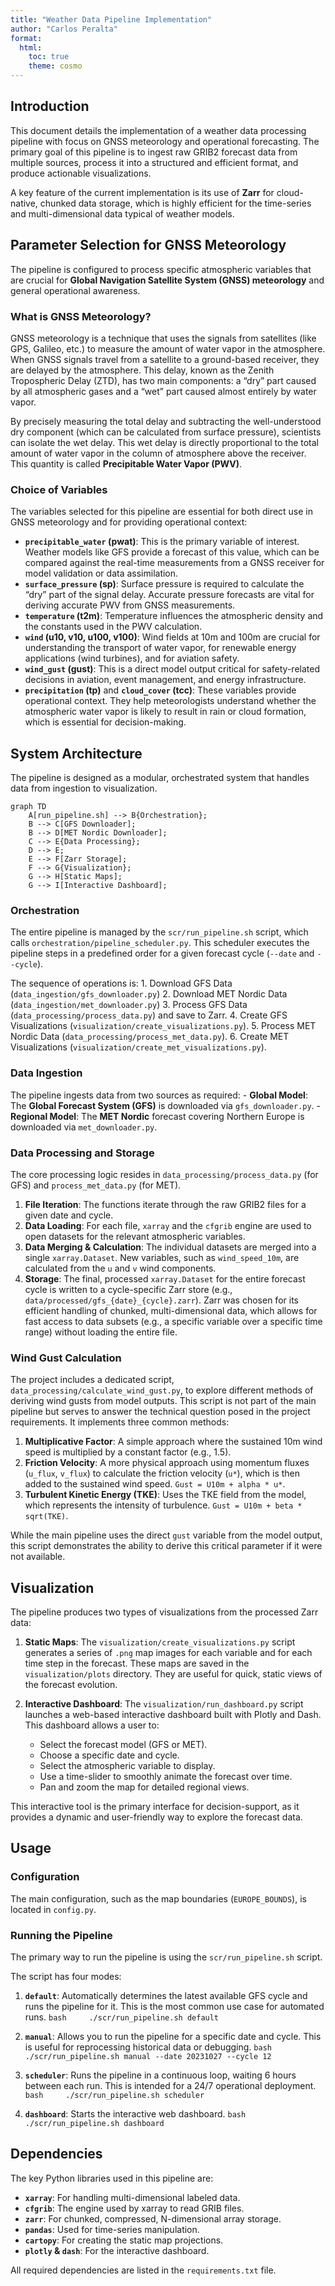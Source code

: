 ```yaml
---
title: "Weather Data Pipeline Implementation"
author: "Carlos Peralta"
format: 
  html:
    toc: true
    theme: cosmo
---
```


## Introduction

This document details the implementation of a weather data processing pipeline with focus on GNSS meteorology and operational forecasting. The primary goal of this pipeline is to ingest raw GRIB2 forecast data from multiple sources, process it into a structured and efficient format, and produce actionable visualizations.

A key feature of the current implementation is its use of **Zarr** for cloud-native, chunked data storage, which is highly efficient for the time-series and multi-dimensional data typical of weather models.

## Parameter Selection for GNSS Meteorology

The pipeline is configured to process specific atmospheric variables that are crucial for **Global Navigation Satellite System (GNSS) meteorology** and general operational awareness.

### What is GNSS Meteorology?

GNSS meteorology is a technique that uses the signals from satellites (like GPS, Galileo, etc.) to measure the amount of water vapor in the atmosphere. When GNSS signals travel from a satellite to a ground-based receiver, they are delayed by the atmosphere. This delay, known as the Zenith Tropospheric Delay (ZTD), has two main components: a "dry" part caused by all atmospheric gases and a "wet" part caused almost entirely by water vapor.

By precisely measuring the total delay and subtracting the well-understood dry component (which can be calculated from surface pressure), scientists can isolate the wet delay. This wet delay is directly proportional to the total amount of water vapor in the column of atmosphere above the receiver. This quantity is called **Precipitable Water Vapor (PWV)**.

### Choice of Variables

The variables selected for this pipeline are essential for both direct use in GNSS meteorology and for providing operational context:

-   **`precipitable_water` (pwat)**: This is the primary variable of interest. Weather models like GFS provide a forecast of this value, which can be compared against the real-time measurements from a GNSS receiver for model validation or data assimilation.
-   **`surface_pressure` (sp)**: Surface pressure is required to calculate the "dry" part of the signal delay. Accurate pressure forecasts are vital for deriving accurate PWV from GNSS measurements.
-   **`temperature` (t2m)**: Temperature influences the atmospheric density and the constants used in the PWV calculation.
-   **`wind` (u10, v10, u100, v100)**: Wind fields at 10m and 100m are crucial for understanding the transport of water vapor, for renewable energy applications (wind turbines), and for aviation safety.
-   **`wind_gust` (gust)**: This is a direct model output critical for safety-related decisions in aviation, event management, and energy infrastructure.
-   **`precipitation` (tp)** and **`cloud_cover` (tcc)**: These variables provide operational context. They help meteorologists understand whether the atmospheric water vapor is likely to result in rain or cloud formation, which is essential for decision-making.

## System Architecture

The pipeline is designed as a modular, orchestrated system that handles data from ingestion to visualization.

```mermaid
graph TD
    A[run_pipeline.sh] --> B{Orchestration};
    B --> C[GFS Downloader];
    B --> D[MET Nordic Downloader];
    C --> E{Data Processing};
    D --> E;
    E --> F[Zarr Storage];
    F --> G{Visualization};
    G --> H[Static Maps];
    G --> I[Interactive Dashboard];
```

### Orchestration

The entire pipeline is managed by the `scr/run_pipeline.sh` script, which calls `orchestration/pipeline_scheduler.py`. This scheduler executes the pipeline steps in a predefined order for a given forecast cycle (`--date` and `--cycle`).

The sequence of operations is:
1.  Download GFS Data (`data_ingestion/gfs_downloader.py`)
2.  Download MET Nordic Data (`data_ingestion/met_downloader.py`)
3.  Process GFS Data (`data_processing/process_data.py`) and save to Zarr.
4.  Create GFS Visualizations (`visualization/create_visualizations.py`).
5.  Process MET Nordic Data (`data_processing/process_met_data.py`).
6.  Create MET Visualizations (`visualization/create_met_visualizations.py`).

### Data Ingestion

The pipeline ingests data from two sources as required:
-   **Global Model**: The **Global Forecast System (GFS)** is downloaded via `gfs_downloader.py`.
-   **Regional Model**: The **MET Nordic** forecast covering Northern Europe is downloaded via `met_downloader.py`.

### Data Processing and Storage

The core processing logic resides in `data_processing/process_data.py` (for GFS) and `process_met_data.py` (for MET).

1.  **File Iteration**: The functions iterate through the raw GRIB2 files for a given date and cycle.
2.  **Data Loading**: For each file, `xarray` and the `cfgrib` engine are used to open datasets for the relevant atmospheric variables.
3.  **Data Merging & Calculation**: The individual datasets are merged into a single `xarray.Dataset`. New variables, such as `wind_speed_10m`, are calculated from the `u` and `v` wind components.
4.  **Storage**: The final, processed `xarray.Dataset` for the entire forecast cycle is written to a cycle-specific Zarr store (e.g., `data/processed/gfs_{date}_{cycle}.zarr`). Zarr was chosen for its efficient handling of chunked, multi-dimensional data, which allows for fast access to data subsets (e.g., a specific variable over a specific time range) without loading the entire file.

### Wind Gust Calculation

The project includes a dedicated script, `data_processing/calculate_wind_gust.py`, to explore different methods of deriving wind gusts from model outputs. This script is not part of the main pipeline but serves to answer the technical question posed in the project requirements. It implements three common methods:

1.  **Multiplicative Factor**: A simple approach where the sustained 10m wind speed is multiplied by a constant factor (e.g., 1.5).
2.  **Friction Velocity**: A more physical approach using momentum fluxes (`u_flux`, `v_flux`) to calculate the friction velocity (`u*`), which is then added to the sustained wind speed. `Gust = U10m + alpha * u*`.
3.  **Turbulent Kinetic Energy (TKE)**: Uses the TKE field from the model, which represents the intensity of turbulence. `Gust = U10m + beta * sqrt(TKE)`.

While the main pipeline uses the direct `gust` variable from the model output, this script demonstrates the ability to derive this critical parameter if it were not available.

## Visualization

The pipeline produces two types of visualizations from the processed Zarr data:

1.  **Static Maps**: The `visualization/create_visualizations.py` script generates a series of `.png` map images for each variable and for each time step in the forecast. These maps are saved in the `visualization/plots` directory. They are useful for quick, static views of the forecast evolution.

2.  **Interactive Dashboard**: The `visualization/run_dashboard.py` script launches a web-based interactive dashboard built with Plotly and Dash. This dashboard allows a user to:
    -   Select the forecast model (GFS or MET).
    -   Choose a specific date and cycle.
    -   Select the atmospheric variable to display.
    -   Use a time-slider to smoothly animate the forecast over time.
    -   Pan and zoom the map for detailed regional views.

This interactive tool is the primary interface for decision-support, as it provides a dynamic and user-friendly way to explore the forecast data.

## Usage

### Configuration

The main configuration, such as the map boundaries (`EUROPE_BOUNDS`), is located in `config.py`.

### Running the Pipeline

The primary way to run the pipeline is using the `scr/run_pipeline.sh` script.

The script has four modes:

1.  **`default`**: Automatically determines the latest available GFS cycle and runs the pipeline for it. This is the most common use case for automated runs.
    ```bash
    ./scr/run_pipeline.sh default
    ```

2.  **`manual`**: Allows you to run the pipeline for a specific date and cycle. This is useful for reprocessing historical data or debugging.
    ```bash
    ./scr/run_pipeline.sh manual --date 20231027 --cycle 12
    ```

3.  **`scheduler`**: Runs the pipeline in a continuous loop, waiting 6 hours between each run. This is intended for a 24/7 operational deployment.
    ```bash
    ./scr/run_pipeline.sh scheduler
    ```
4.  **`dashboard`**: Starts the interactive web dashboard.
    ```bash
    ./scr/run_pipeline.sh dashboard
    ```

## Dependencies

The key Python libraries used in this pipeline are:

-   **`xarray`**: For handling multi-dimensional labeled data.
-   **`cfgrib`**: The engine used by xarray to read GRIB files.
-   **`zarr`**: For chunked, compressed, N-dimensional array storage.
-   **`pandas`**: Used for time-series manipulation.
-   **`cartopy`**: For creating the static map projections.
-   **`plotly` & `dash`**: For the interactive dashboard.

All required dependencies are listed in the `requirements.txt` file.
